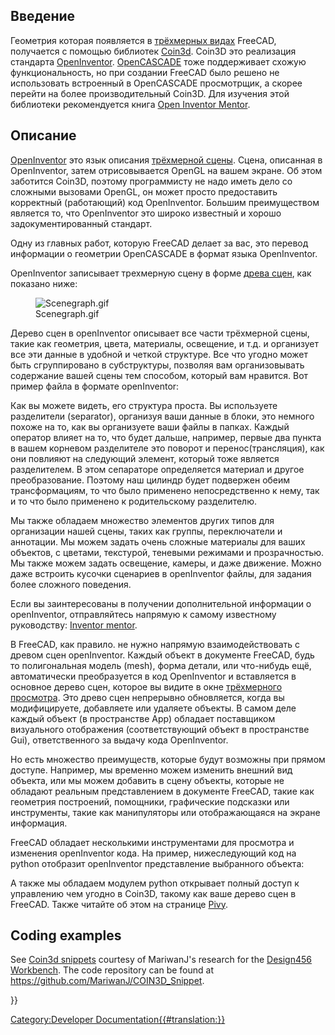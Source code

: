 <languages/>

{{Docnav/ru
|[[Scripted_objects/ru|Программируемые объекты]]
|[[Pivy/ru|Pivy]]
}}

{{TOCright}}

==Введение==

<div class="mw-translate-fuzzy">
Геометрия которая появляется в [[3D view/ru|трёхмерных видах]] FreeCAD, получается с помощью библиотек [https://ru.wikipedia.org/wiki/Coin3D Coin3d]. Coin3D это реализация стандарта [https://ru.wikipedia.org/wiki/Open_Inventor OpenInventor]. [https://ru.wikipedia.org/wiki/Open_Cascade_Technology OpenCASCADE] тоже поддерживает схожую функциональность, но при создании FreeCAD было решено не использовать встроенный в OpenCASCADE просмотрщик, а скорее перейти на более производительный Coin3D. Для изучения этой библиотеки рекомендуется книга [http://www-evasion.imag.fr/Membres/Francois.Faure/doc/inventorMentor/sgi_html/ Open Inventor Mentor].
</div>

==Описание==

<div class="mw-translate-fuzzy">
[https://ru.wikipedia.org/wiki/Open_Inventor OpenInventor] это язык описания [https://ru.wikipedia.org/wiki/Граф_сцены трёхмерной сцены]. Сцена, описанная в OpenInventor, затем отрисовывается OpenGL на вашем  экране. Об этом заботится Coin3D, поэтому программисту не надо иметь дело со сложными вызовами OpenGL, он может просто предоставить корректный (работающий) код OpenInventor. Большим преимуществом является то, что OpenInventor это широко известный и хорошо задокументированный стандарт.
</div>

<div class="mw-translate-fuzzy">
Одну из главных работ, которую FreeCAD делает за вас, это перевод информации о геометрии OpenCASCADE  в формат языка OpenInventor.
</div>

<div class="mw-translate-fuzzy">
OpenInventor записывает трехмерную сцену в форме [https://ru.wikipedia.org/wiki/Граф_сцены древа сцен], как показано ниже:
</div>

[[Image:Scenegraph.gif]]
<div class="mw-translate-fuzzy">
{{Caption|
Рисунок, взятый с сайта [http://www-evasion.imag.fr/~Francois.Faure/doc/inventorMentor/sgi_html/ Inventor mentor]}}
</div>

<div class="mw-translate-fuzzy">
Дерево сцен в openInventor описывает все части трёхмерной сцены, такие как геометрия, цвета, материалы, освещение, и т.д. и организует все эти данные в удобной и четкой структуре. Все что угодно может быть сгруппировано в субструктуры, позволяя вам организовывать содержание вашей сцены тем способом, который вам нравится. Вот пример файла в формате openInventor:
</div>

{{Code|lang=bash|code=
#Inventor V2.0 ascii
 
Separator { 
    RotationXYZ {	
       axis Z
       angle 0
    }
    Transform {
       translation 0 0 0.5
    }
    Separator {	
       Material {
          diffuseColor 0.05 0.05 0.05
       }
       Transform {
          rotation 1 0 0 1.5708
          scaleFactor 0.2 0.5 0.2
       }
       Cylinder {
       }
    }
}
}}

Как вы можете видеть, его структура проста. Вы используете разделители (separator), организуя ваши данные в блоки, это немного похоже на то, как вы организуете ваши файлы в папках. Каждый оператор влияет на то, что будет дальше, например, первые два пункта в вашем корневом разделителе это поворот и перенос(трансляция), как они повлияют на следующий элемент, который тоже является разделителем. В этом сепараторе определяется материал и другое преобразование. Поэтому наш цилиндр будет подвержен обеим трансформациям, то что было применено непосредственно к нему, так и то что было применено к родительскому разделителю.

<div class="mw-translate-fuzzy">
Мы также обладаем множество элементов других типов для организации нашей сцены, таких как группы, переключатели и аннотации. Мы можем задать очень сложные материалы для ваших объектов, с цветами, текстурой, теневыми режимами и прозрачностью. Мы также можем задать освещение, камеры, и даже движение. Можно даже встроить кусочки сценариев в openInventor файлы, для задания более сложного поведения.
</div>

<div class="mw-translate-fuzzy">
Если вы заинтересованы в получении дополнительной информации о openInventor, отправляйтесь напрямую к самому известному руководству: [http://www-evasion.imag.fr/~Francois.Faure/doc/inventorMentor/sgi_html/index.html Inventor mentor].
</div>

<div class="mw-translate-fuzzy">
В FreeCAD, как правило. не нужно напрямую взаимодействовать с древом сцен openInventor. Каждый объект в документе FreeCAD, будь то  полигональная модель (mesh), форма детали, или что-нибудь ещё, автоматически преобразуется в код OpenInventor и вставляется в основное дерево сцен, которое вы видите в окне [[3D view/ru|трёхмерного просмотра]]. Это древо сцен непрерывно обновляется, когда вы модифицируете, добавляете или удаляете объекты. В самом деле каждый объект (в пространстве App) обладает поставщиком визуального отображения (соответствующий объект в пространстве Gui), ответственного за выдачу кода OpenInventor.
</div>

Но есть множество преимуществ, которые будут возможны при прямом доступе. Например, мы временно можем изменить внешний вид объекта, или мы можем добавить в сцену объекты, которые не обладают реальным представлением в документе FreeCAD, такие как геометрия построений, помощники, графические подсказки или инструменты, такие как манипуляторы или отображающаяся на экране информация.

<div class="mw-translate-fuzzy">
FreeCAD  обладает несколькими инструментами для просмотра и изменения openInventor кода. На пример, нижеследующий код на python отобразит openInventor представление выбранного объекта:
</div>

{{Code|code=
obj = FreeCAD.ActiveDocument.ActiveObject
viewprovider = obj.ViewObject
print viewprovider.toString()

}}

<div class="mw-translate-fuzzy">
А также мы обладаем модулем python открывает полный доступ к управлению чем угодно в  Coin3D, такому как ваше дерево сцен в FreeCAD. Также читайте об этом на странице [[Pivy/ru|Pivy]].
</div>

== Coding examples ==

See [[Coin3d_snippets|Coin3d snippets]] courtesy of MariwanJ's research for the [[Design456_Workbench|Design456 Workbench]]. The code repository can be found at https://github.com/MariwanJ/COIN3D_Snippet.
{{Top}}

{{Docnav/ru
|[[Mesh_to_Part/ru|Mesh to Part]]
|[[Pivy/ru|Pivy]]
}}

{{Powerdocnavi{{#translation:}}}}
[[Category:Developer Documentation{{#translation:}}]]